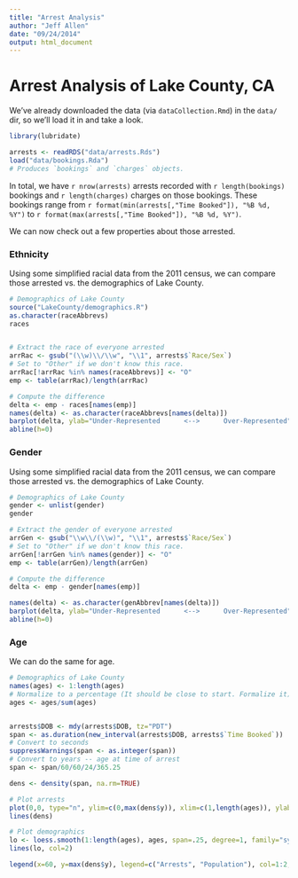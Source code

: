 ```yaml
---
title: "Arrest Analysis"
author: "Jeff Allen"
date: "09/24/2014"
output: html_document
---
```


# Arrest Analysis of Lake County, CA

We've already downloaded the data (via `dataCollection.Rmd`) in the `data/` dir, so we'll load it in and take a look.

```r
library(lubridate)

arrests <- readRDS("data/arrests.Rds")
load("data/bookings.Rda")
# Produces `bookings` and `charges` objects.
```

In total, we have `r nrow(arrests)` arrests recorded with `r length(bookings)` bookings and `r length(charges)` charges on those bookings. These bookings range from `r format(min(arrests[,"Time Booked"]), "%B %d, %Y")` to `r format(max(arrests[,"Time Booked"]), "%B %d, %Y")`.

We can now check out a few properties about those arrested.

### Ethnicity

Using some simplified racial data from the 2011 census, we can compare those arrested vs. the demographics of Lake County.

```r
# Demographics of Lake County
source("LakeCounty/demographics.R")
as.character(raceAbbrevs)
races


# Extract the race of everyone arrested
arrRac <- gsub("(\\w)\\/\\w", "\\1", arrests$`Race/Sex`)
# Set to "Other" if we don't know this race.
arrRac[!arrRac %in% names(raceAbbrevs)] <- "O"
emp <- table(arrRac)/length(arrRac)

# Compute the difference
delta <- emp - races[names(emp)]
names(delta) <- as.character(raceAbbrevs[names(delta)])
barplot(delta, ylab="Under-Represented      <-->      Over-Represented", main="Arrests by Race")
abline(h=0)
```

### Gender

Using some simplified racial data from the 2011 census, we can compare those arrested vs. the demographics of Lake County.

```r
# Demographics of Lake County
gender <- unlist(gender)
gender

# Extract the gender of everyone arrested
arrGen <- gsub("\\w\\/(\\w)", "\\1", arrests$`Race/Sex`)
# Set to "Other" if we don't know this race.
arrGen[!arrGen %in% names(gender)] <- "O"
emp <- table(arrGen)/length(arrGen)

# Compute the difference
delta <- emp - gender[names(emp)]

names(delta) <- as.character(genAbbrev[names(delta)])
barplot(delta, ylab="Under-Represented      <-->      Over-Represented", main="Arrests by Gender")
abline(h=0)
```

### Age

We can do the same for age.

```r
# Demographics of Lake County
names(ages) <- 1:length(ages)
# Normalize to a percentage (It should be close to start. Formalize it)
ages <- ages/sum(ages)


arrests$DOB <- mdy(arrests$DOB, tz="PDT")
span <- as.duration(new_interval(arrests$DOB, arrests$`Time Booked`))
# Convert to seconds
suppressWarnings(span <- as.integer(span))
# Convert to years -- age at time of arrest
span <- span/60/60/24/365.25

dens <- density(span, na.rm=TRUE)

# Plot arrests
plot(0,0, type="n", ylim=c(0,max(dens$y)), xlim=c(1,length(ages)), ylab="Arrests", xlab="Age at Time of Arrest", main="Arrests by Age")
lines(dens)

# Plot demographics
lo <- loess.smooth(1:length(ages), ages, span=.25, degree=1, family="symmetric", evaluation=100)
lines(lo, col=2)

legend(x=60, y=max(dens$y), legend=c("Arrests", "Population"), col=1:2, lwd=2)

```








